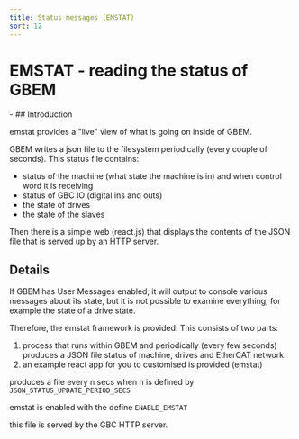 ```yaml
---
title: Status messages (EMSTAT)
sort: 12
---
```


# EMSTAT - reading the status of GBEM
<Tldr>
    -
</Tldr>
## Introduction

emstat provides a "live" view of what is going on inside of GBEM.

GBEM writes a json file to the filesystem periodically (every couple of seconds). This status file contains:

- status of the machine (what state the machine is in) and when control word it is receiving
- status of GBC IO (digital ins and outs)
- the state of drives
- the state of the slaves

Then there is a simple web (react.js) that displays the contents of the JSON file that is served up by an HTTP server.

## Details

If GBEM has User Messages enabled, it will output to console various messages about its state, but it is not possible to examine everything, for example the state of a drive state.

Therefore, the emstat framework is provided. This consists of two parts:

1. process that runs within GBEM and periodically (every few seconds) produces a JSON file status of machine, drives and
   EtherCAT network
1. an example react app for you to customised is provided (emstat)

produces a file every n secs when n is defined by `JSON_STATUS_UPDATE_PERIOD_SECS`

emstat is enabled with the define `ENABLE_EMSTAT`

this file is served by the GBC HTTP server.

